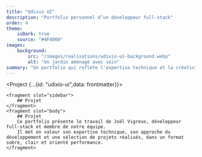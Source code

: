 ```yaml
---
title: "Udixio UI"
description: "Portfolio personnel d’un développeur full-stack"
order: 4
theme:
    isDark: true
    source: "#4F4060"
images:
    background:
        src: "/images/realisations/udixio-ui-background.webp"
        alt: "Un jardin aménagé avec soin"
summary: "Un portfolio qui reflète l'expertise technique et la créativité."
---
```


<Project {...{id: "udixio-ui",data: frontmatter}}>

    <fragment slot="sidebar">
        ## Projet
    </fragment>
    <fragment slot="body">
        ## Projet
        Ce portfolio présente le travail de Joël Vigreux, développeur full-stack et membre de notre équipe.
        Il met en valeur son expertise technique, son approche du développement et une sélection de projets réalisés, dans un format sobre, clair et orienté performance.
    </fragment>
</Project>
